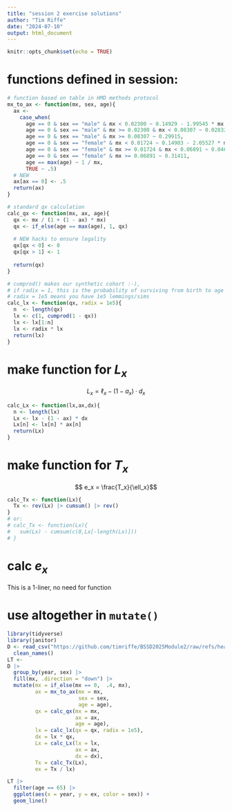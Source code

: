 ```yaml
---
title: "session 2 exercise solutions"
author: "Tim Riffe"
date: "2024-07-10"
output: html_document
---
```


```r
knitr::opts_chunk$set(echo = TRUE)
```

# functions defined in session:

```r
# function based on table in HMD methods protocol
mx_to_ax <- function(mx, sex, age){
  ax <-
    case_when(
      age == 0 & sex == "male" & mx < 0.02300 ~ 0.14929 - 1.99545 * mx,
      age == 0 & sex == "male" & mx >= 0.02300 & mx < 0.08307 ~ 0.02832 + 3.26021 * mx,
      age == 0 & sex == "male" & mx >= 0.08307 ~ 0.29915,
      age == 0 & sex == "female" & mx < 0.01724 ~ 0.14903 - 2.05527 * mx,
      age == 0 & sex == "female" & mx >= 0.01724 & mx < 0.06891 ~ 0.04667 + 3.88089 * mx,
      age == 0 & sex == "female" & mx >= 0.06891 ~ 0.31411,
      age == max(age) ~ 1 / mx,
      TRUE ~ .5)
  # NEW
  ax[ax == 0] <- .5
  return(ax)
}

# standard qx calculation
calc_qx <- function(mx, ax, age){
  qx <- mx / (1 + (1 - ax) * mx)
  qx <- if_else(age == max(age), 1, qx)
  
  # NEW hacks to ensure legality
  qx[qx < 0] <- 0
  qx[qx > 1] <- 1
  
  return(qx)
}

# cumprod() makes our synthetic cohort :-),
# if radix = 1, this is the probability of surviving from birth to age x
# radix = 1e5 means you have 1e5 lemmings/sims
calc_lx <- function(qx, radix = 1e5){
  n  <- length(qx)
  lx <- c(1, cumprod(1 - qx))
  lx <- lx[1:n]
  lx <- radix * lx
  return(lx)
}
```

# make function for $L_x$
$$ L_x = \ell_x - (1 - a_x) \cdot d_x $$
```r
calc_Lx <- function(lx,ax,dx){
  n <- length(lx)
  Lx <- lx - (1 - ax) * dx
  Lx[n] <- lx[n] * ax[n]
  return(Lx)
}
```

# make function for $T_x$

$$ e_x = \frac{T_x}{\ell_x}$$
```r
calc_Tx <- function(Lx){
  Tx <- rev(Lx) |> cumsum() |> rev()
}
# or:
# calc_Tx <- function(Lx){
#   sum(Lx) - cumsum(c(0,Lx[-length(Lx)]))
# }
```

# calc $e_x$

This is a 1-liner, no need for function

# use altogether in `mutate()`

```r
library(tidyverse)
library(janitor)
D <- read_csv("https://github.com/timriffe/BSSD2025Module2/raw/refs/heads/master/data/ES_mort.csv.gz",show_col_types = FALSE) |> 
  clean_names()
LT <- 
D |> 
  group_by(year, sex) |> 
  fill(mx, .direction = "down") |> 
  mutate(mx = if_else(mx == 0,  .4, mx),
         ax = mx_to_ax(mx = mx, 
                       sex = sex, 
                       age = age),
         qx = calc_qx(mx = mx, 
                      ax = ax, 
                      age = age),
         lx = calc_lx(qx = qx, radix = 1e5),
         dx = lx * qx,
         Lx = calc_Lx(lx = lx,
                      ax = ax,
                      dx = dx),
         Tx = calc_Tx(Lx),
         ex = Tx / lx)

LT |> 
  filter(age == 65) |> 
  ggplot(aes(x = year, y = ex, color = sex)) +
  geom_line()
```



